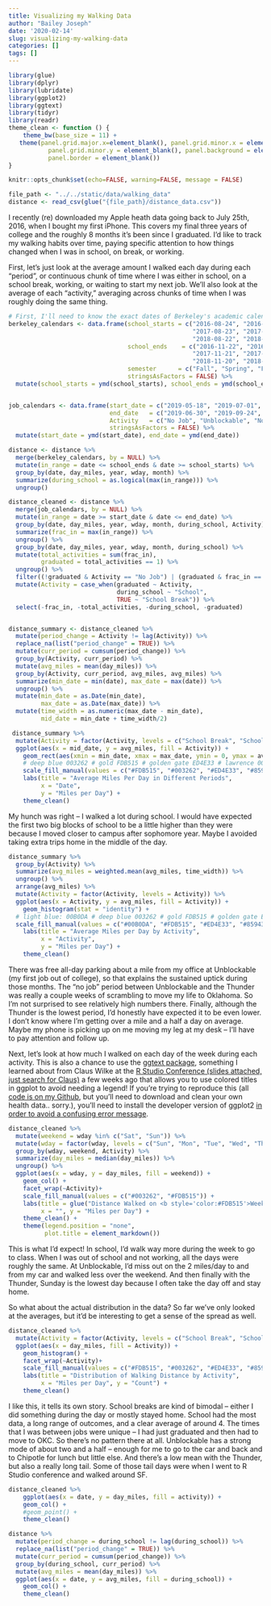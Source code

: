```yaml
---
title: Visualizing my Walking Data
author: "Bailey Joseph"
date: '2020-02-14'
slug: visualizing-my-walking-data
categories: []
tags: []
---
```


```r
library(glue)
library(dplyr)
library(lubridate)
library(ggplot2)
library(ggtext)
library(tidyr)
library(readr)
theme_clean <- function () { 
    theme_bw(base_size = 11) +
   theme(panel.grid.major.x=element_blank(), panel.grid.minor.x = element_blank(),
           panel.grid.minor.y = element_blank(), panel.background = element_rect(colour = "#E1E1E1"),
           panel.border = element_blank())
}

knitr::opts_chunk$set(echo=FALSE, warning=FALSE, message = FALSE)
```


```r
file_path <- "../../static/data/walking_data" 
distance <- read_csv(glue("{file_path}/distance_data.csv"))
```

I recently (re) downloaded my Apple heath data going back to July 25th, 2016, when I bought my first iPhone. This covers my final three years of college and the roughly 8 months it's been since I graduated. I'd like to track my walking habits over time, paying specific attention to how things changed when I was in school, on break, or working.

First, let's just look at the average amount I walked each day during each "period", or continuous chunk of time where I was either in school, on a school break, working, or waiting to start my next job.  We'll also look at the average of each "activity," averaging across chunks of time when I was roughly doing the same thing.  

```r
# First, I'll need to know the exact dates of Berkeley's academic calendar for each year. 
berkeley_calendars <- data.frame(school_starts = c("2016-08-24", "2016-11-28", "2017-01-17", "2017-04-03", # 2016-17
                                                   "2017-08-23", "2017-11-27", "2018-01-16", "2018-04-02", # 17-18
                                                   "2018-08-22", "2018-11-26", "2019-01-22", "2019-04-01"), # 18-19
                                 school_ends    = c("2016-11-22", "2016-12-16", "2017-03-24", "2017-05-12", # 2016-17
                                                   "2017-11-21", "2017-12-15", "2018-03-23", "2018-05-11", # 17-18
                                                   "2018-11-20", "2018-12-14", "2019-03-22", "2019-05-17"), # 18-19
                                 semester      = c("Fall", "Spring", "Fall", "Spring", "Fall", "Spring"),
                                 stringsAsFactors = FALSE) %>% 
  mutate(school_starts = ymd(school_starts), school_ends = ymd(school_ends))


job_calendars <- data.frame(start_date = c("2019-05-18", "2019-07-01", "2019-09-25", "2019-10-14"),
                            end_date   = c("2019-06-30", "2019-09-24", "2019-10-13", as.character(Sys.Date())),
                            Activity   = c("No Job", "Unblockable", "No Job", "Thunder"),
                            stringsAsFactors = FALSE) %>% 
  mutate(start_date = ymd(start_date), end_date = ymd(end_date))
```


```r
distance <- distance %>%
  merge(berkeley_calendars, by = NULL) %>% 
  mutate(in_range = date <= school_ends & date >= school_starts) %>% 
  group_by(date, day_miles, year, wday, month) %>% 
  summarize(during_school = as.logical(max(in_range))) %>% 
  ungroup()

distance_cleaned <- distance %>% 
  merge(job_calendars, by = NULL) %>% 
  mutate(in_range = date >= start_date & date <= end_date) %>%
  group_by(date, day_miles, year, wday, month, during_school, Activity) %>% 
  summarize(frac_in = max(in_range)) %>% 
  ungroup() %>% 
  group_by(date, day_miles, year, wday, month, during_school) %>% 
  mutate(total_activities = sum(frac_in),
         graduated = total_activities == 1) %>% 
  ungroup() %>% 
  filter((!graduated & Activity == "No Job") | (graduated & frac_in == 1)) %>% 
  mutate(Activity = case_when(graduated ~ Activity,
                              during_school ~ "School",
                              TRUE ~ "School Break")) %>% 
  select(-frac_in, -total_activities, -during_school, -graduated)


distance_summary <- distance_cleaned %>% 
  mutate(period_change = Activity != lag(Activity)) %>% 
  replace_na(list("period_change" = TRUE)) %>% 
  mutate(curr_period = cumsum(period_change)) %>% 
  group_by(Activity, curr_period) %>% 
  mutate(avg_miles = mean(day_miles)) %>% 
  group_by(Activity, curr_period, avg_miles, avg_miles) %>% 
  summarize(min_date = min(date), max_date = max(date)) %>%
  ungroup() %>% 
  mutate(min_date = as.Date(min_date),
         max_date = as.Date(max_date)) %>% 
  mutate(time_width = as.numeric(max_date - min_date),
         mid_date = min_date + time_width/2)

```


```r
 distance_summary %>% 
  mutate(Activity = factor(Activity, levels = c("School Break", "School", "No Job", "Unblockable", "Thunder"))) %>% 
  ggplot(aes(x = mid_date, y = avg_miles, fill = Activity)) +
    geom_rect(aes(xmin = min_date, xmax = max_date, ymin = 0, ymax = avg_miles)) +
    # deep blue 003262 # gold FDB515 # golden gate ED4E33 # lawrence 00B0DA # soybean 859438
    scale_fill_manual(values = c("#FDB515", "#003262", "#ED4E33", "#859438", "#00B0DA")) +
    labs(title = "Average Miles Per Day in Different Periods",
         x = "Date",
         y = "Miles per Day") +
    theme_clean()
```
 
My hunch was right -- I walked a lot during school. I would have expected the first two big blocks of school to be a little higher than they were because I moved closer to campus after sophomore year. Maybe I avoided taking extra trips home in the middle of the day. 
 
 
```r
distance_summary %>% 
  group_by(Activity) %>% 
  summarize(avg_miles = weighted.mean(avg_miles, time_width)) %>% 
  ungroup() %>% 
  arrange(avg_miles) %>% 
  mutate(Activity = factor(Activity, levels = Activity)) %>% 
  ggplot(aes(x = Activity, y = avg_miles, fill = Activity)) +
    geom_histogram(stat = "identity") + 
  # light blue: 00B0DA # deep blue 003262 # gold FDB515 # golden gate ED4E33  # soybean 859438
  scale_fill_manual(values = c("#00B0DA", "#FDB515", "#ED4E33", "#859438", "#003262")) +
    labs(title = "Average Miles per Day by Activity",
         x = "Activity",
         y = "Miles per Day") +
    theme_clean() 
```


There was free all-day parking about a mile from my office at Unblockable (my first job out of college), so that explains the sustained uptick during those months. The "no job" period between Unblockable and the Thunder was really a couple weeks of scrambling to move my life to Oklahoma. So I'm not surprised to see relatively high numbers there. Finally, although the Thunder is the lowest period, I'd honestly have expected it to be even lower. I don't know where I'm getting over a mile and a half a day on average. Maybe my phone is picking up on me moving my leg at my desk -- I'll have to pay attention and follow up. 

Next, let's look at how much I walked on each day of the week during each activity. This is also a chance to use the [ggtext package](https://github.com/wilkelab/ggtext), something I learned about from Claus Wilke at the [R Studio Conference (slides attached, just search for Claus)](https://github.com/EmilHvitfeldt/RStudioConf2020Slides) a few weeks ago that allows you to use colored titles in ggplot to avoid needing a legend! If you're trying to reproduce this (all [code is on my Github](https://github.com/bmjoseph/blogdown_source/tree/master/content/post), but you'll need to download and clean your own health data.. sorry.), you'll need to install the developer version of ggplot2 [in order to avoid a confusing error message](https://github.com/wilkelab/ggtext/issues/13).

```r

distance_cleaned %>% 
  mutate(weekend = wday %in% c("Sat", "Sun")) %>%
  mutate(wday = factor(wday, levels = c("Sun", "Mon", "Tue", "Wed", "Thu", "Fri", "Sat"))) %>% 
  group_by(wday, weekend, Activity) %>% 
  summarize(day_miles = median(day_miles)) %>% 
  ungroup() %>% 
  ggplot(aes(x = wday, y = day_miles, fill = weekend)) +
    geom_col() +
    facet_wrap(~Activity)+
    scale_fill_manual(values = c("#003262", "#FDB515")) +
    labs(title = glue("Distance Walked on <b style='color:#FDB515'>Weekends</b> and <b style='color:#003262'>Weekdays"),
         x = "", y = "Miles per Day") +
    theme_clean() +
    theme(legend.position = "none",
          plot.title = element_markdown())
```

This is what I'd expect! In school, I'd walk way more during the week to go to class. When I was out of school and not working, all the days were roughly the same. At Unblockable, I'd miss out on the 2 miles/day to and from my car and walked less over the weekend. And then finally with the Thunder, Sunday is the lowest day because I often take the day off and stay home.


So what about the actual distribution in the data? So far we've only looked at the averages, but it'd be interesting to get a sense of the spread as well.  

```r
distance_cleaned %>% 
  mutate(Activity = factor(Activity, levels = c("School Break", "School", "No Job", "Unblockable", "Thunder"))) %>% 
  ggplot(aes(x = day_miles, fill = Activity)) +
    geom_histogram() +
    facet_wrap(~Activity)+
    scale_fill_manual(values = c("#FDB515", "#003262", "#ED4E33", "#859438", "#00B0DA")) +
    labs(title = "Distribution of Walking Distance by Activity",
         x = "Miles per Day", y = "Count") +
    theme_clean()

```


I like this, it tells its own story. School breaks are kind of bimodal -- either I did something during the day or mostly stayed home. School had the most data, a long range of outcomes, and a clear average of around 4. The times that I was between jobs were unique -- I had just graduated and then had to move to OKC. So there's no pattern there at all. Unblockable has a strong mode of about two and a half -- enough for me to go to the car and back and to Chipotle for lunch but little else. And there's a low mean with the Thunder, but also a really long tail. Some of those tail days were when I went to R Studio conference and walked around SF.


```r
distance_cleaned %>% 
    ggplot(aes(x = date, y = day_miles, fill = activity)) +
    geom_col() +
    #geom_point() +
    theme_clean()

distance %>% 
  mutate(period_change = during_school != lag(during_school)) %>% 
  replace_na(list("period_change" = TRUE)) %>% 
  mutate(curr_period = cumsum(period_change)) %>% 
  group_by(during_school, curr_period) %>% 
  mutate(avg_miles = mean(day_miles)) %>% 
  ggplot(aes(x = date, y = avg_miles, fill = during_school)) +
    geom_col() +
    theme_clean()

```














 